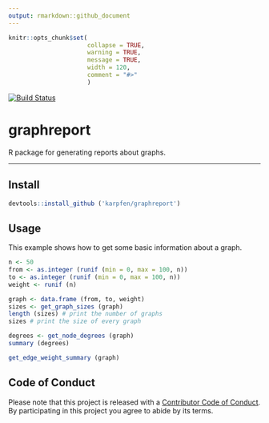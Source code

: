 ```yaml
---
output: rmarkdown::github_document
---
```


<!-- README.md is generated from README.Rmd. Please edit that file -->

```r
knitr::opts_chunk$set(
                      collapse = TRUE,
                      warning = TRUE,
                      message = TRUE,
                      width = 120,
                      comment = "#>"
                      )
```

[![Build Status](https://travis-ci.org/karpfen/graphreport.svg?branch=master)](https://travis-ci.org/karpfen/graphreport)

# graphreport

R package for generating reports about graphs.

------

## Install

```r
devtools::install_github ('karpfen/graphreport')
```

## Usage

This example shows how to get some basic information about a graph.

```r
n <- 50
from <- as.integer (runif (min = 0, max = 100, n))
to <- as.integer (runif (min = 0, max = 100, n))
weight <- runif (n)

graph <- data.frame (from, to, weight)
sizes <- get_graph_sizes (graph)
length (sizes) # print the number of graphs
sizes # print the size of every graph

degrees <- get_node_degrees (graph)
summary (degrees)

get_edge_weight_summary (graph)
```

## Code of Conduct

Please note that this project is released with a [Contributor Code of Conduct](https://github.com/osm-router/osmprob/blob/master/CONDUCT.md). By participating in this project you agree to abide by its terms.
